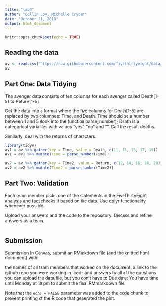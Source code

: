 ```yaml
---
title: "lab4"
author: "Collin Loy, Michelle Cryder"
date: "October 11, 2018"
output: html_document
---
```


```r
knitr::opts_chunk$set(echo = TRUE)
```

## Reading the data

```r

av <- read.csv("https://raw.githubusercontent.com/fivethirtyeight/data/master/avengers/avengers.csv", stringsAsFactors = FALSE)
av

```

## Part One: Data Tidying

The avenger data consists of ten columns for each avenger called Death[1-5] to Return[1-5]

Get the data into a format where the five columns for Death[1-5] are replaced by two columnes: Time, and Death. Time should be a number between 1 and 5 (look into the function parse_number); Death is a categorical variables with values “yes”, “no” and “”. Call the result deaths.

Similarly, deal with the returns of characters.

```r
library(tidyv)
av1 = av %>% gather(key = Time, value = Death, c(11, 13, 15, 17, 19))
av1 = av1 %>% mutate(Time = parse_number(Time))

av2 = av %>% gather(key = Time2, value = Return, c(12, 14, 16, 18, 20))
av2 = av2 %>% mutate(Time2 = parse_number(Time2))


```


## Part Two: Validation

Each team member picks one of the statements in the FiveThirtyEight analysis and fact checks it based on the data. Use dplyr functionality whenever possible.

Upload your answers and the code to the repository. Discuss and refine answers as a team.

```r



```

## Submission

Submission
In Canvas, submit an RMarkdown file (and the knitted html document) with:

the names of all team members that worked on the document.
a link to the github repo you were working in.
code and answers to all of the questions.
you can upload the data file, but you don’t have to
Due date: You have time until Monday at 10 pm to submit the final RMmarkdown file.

Note that the `echo = FALSE` parameter was added to the code chunk to prevent printing of the R code that generated the plot.
